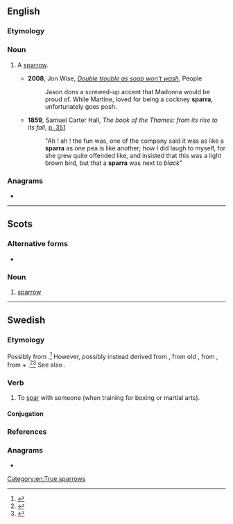 {{also|sparrà|spärra}}
==English==

===Etymology===
{{pronunciation spelling of|en|sparrow|from=Cockney}}

===Noun===
{{en-noun}}

# {{lb|en|London|chiefly|Cockney}} A [[sparrow]].
#* '''2008''', Jon Wise, ''[http://www.people.co.uk/news/uk-world-news/2008/01/13/double-trouble-as-soap-won-t-wash-102039-20283927/ Double trouble as soap won't wash]'', People
#*: Jason dons a screwed-up accent that Madonna would be proud of. While Martine, loved for being a cockney '''sparra''', unfortunately goes posh.
#* '''1859''', Samuel Carter Hall, ''The book of the Thames: from its rise to its fall'', [http://books.google.de/books?id=f5BQAAAAYAAJ&dq=sparra&hl=de&pg=PA351#v=onepage&q=sparra&f=false p. 351]
#*: "Ah ! ah ! the fun was, one of the company said it was as like a '''sparra''' as one pea is like another; how I did laugh to myself, for she grew quite offended like, and insisted that this was a light brown bird, but that a '''sparra''' was next to ''black''"

===Anagrams===
* {{anagrams|en|a=aaprrs|Parras}}

[[Category:en:True sparrows]]

----

==Scots==

===Alternative forms===
* {{alter|sco|spur|spug|spuggie|speug}}

===Noun===
{{sco-noun}}

# [[sparrow]]

----

==Swedish==

===Etymology===
Possibly from {{der|sv|non|sperrask||to kick out}}.<ref>{{R:OED}}</ref>  However, possibly instead derived from {{der|sv|frm|esparer||to kick}}, from old {{der|sv|it|sparare||to fling}}, from {{der|sv|la|exparare}}, from {{m|la|ex-}} + {{m|la|parare||to prepare}}.<ref>{{R:American_Heritage_Dictionary|spar}}</ref><ref>{{R:Online_Etymology_Dictionary|spar}}</ref>  See also {{cog|en|parry}}.

===Verb===
{{sv-verb-reg}}

# To [[spar#Etymology 2|spar]] with someone (when training for boxing or martial arts).

====Conjugation====
{{sv-conj-wk}}

===References===
<references/>

===Anagrams===
* {{anagrams|sv|a=aaprrs|rapars|raspar|sparar}}